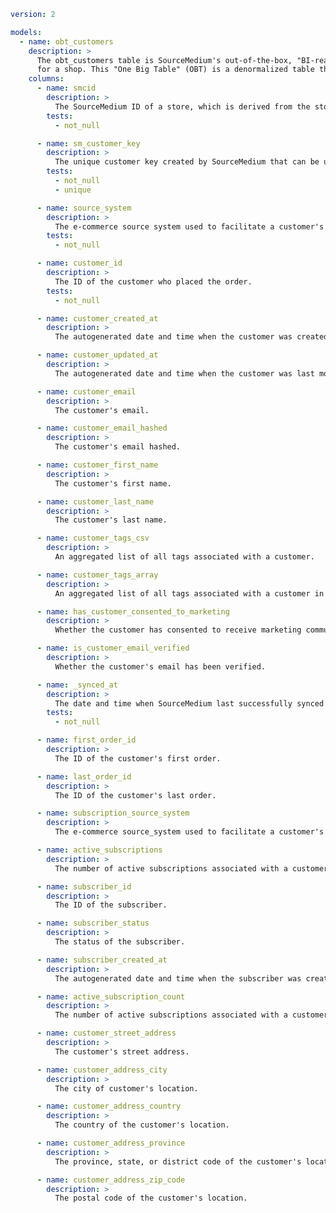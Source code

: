 ```yaml
version: 2

models:
  - name: obt_customers
    description: >
      The obt_customers table is SourceMedium's out-of-the-box, "BI-ready" table that contains fully joined customer facts and customer dimensions
      for a shop. This "One Big Table" (OBT) is a denormalized table that is designed to be developer friendly.
    columns:
      - name: smcid
        description: >
          The SourceMedium ID of a store, which is derived from the store's myshopify.com domain.
        tests:
          - not_null

      - name: sm_customer_key
        description: >
          The unique customer key created by SourceMedium that can be used to join customer dimensions to related tables.
        tests:
          - not_null
          - unique

      - name: source_system
        description: >
          The e-commerce source system used to facilitate a customer's order.
        tests:
          - not_null

      - name: customer_id
        description: >
          The ID of the customer who placed the order.
        tests:
          - not_null

      - name: customer_created_at
        description: >
          The autogenerated date and time when the customer was created.

      - name: customer_updated_at
        description: >
          The autogenerated date and time when the customer was last modified.

      - name: customer_email
        description: >
          The customer's email.

      - name: customer_email_hashed
        description: >
          The customer's email hashed.

      - name: customer_first_name
        description: >
          The customer's first name.

      - name: customer_last_name
        description: >
          The customer's last name.

      - name: customer_tags_csv
        description: >
          An aggregated list of all tags associated with a customer.

      - name: customer_tags_array
        description: >
          An aggregated list of all tags associated with a customer in an array format.

      - name: has_customer_consented_to_marketing
        description: >
          Whether the customer has consented to receive marketing communications.

      - name: is_customer_email_verified
        description: >
          Whether the customer's email has been verified.

      - name: _synced_at
        description: >
          The date and time when SourceMedium last successfully synced the row of data.
        tests:
          - not_null

      - name: first_order_id
        description: >
          The ID of the customer's first order.

      - name: last_order_id
        description: >
          The ID of the customer's last order.

      - name: subscription_source_system
        description: >
          The e-commerce source_system used to facilitate a customer's subscription.

      - name: active_subscriptions
        description: >
          The number of active subscriptions associated with a customer.

      - name: subscriber_id
        description: >
          The ID of the subscriber.

      - name: subscriber_status
        description: >
          The status of the subscriber.

      - name: subscriber_created_at
        description: >
          The autogenerated date and time when the subscriber was created.

      - name: active_subscription_count
        description: >
          The number of active subscriptions associated with a customer.

      - name: customer_street_address
        description: >
          The customer's street address.

      - name: customer_address_city
        description: >
          The city of customer's location.

      - name: customer_address_country
        description: >
          The country of the customer's location.

      - name: customer_address_province
        description: >
          The province, state, or district code of the customer's location.

      - name: customer_address_zip_code
        description: >
          The postal code of the customer's location.
```